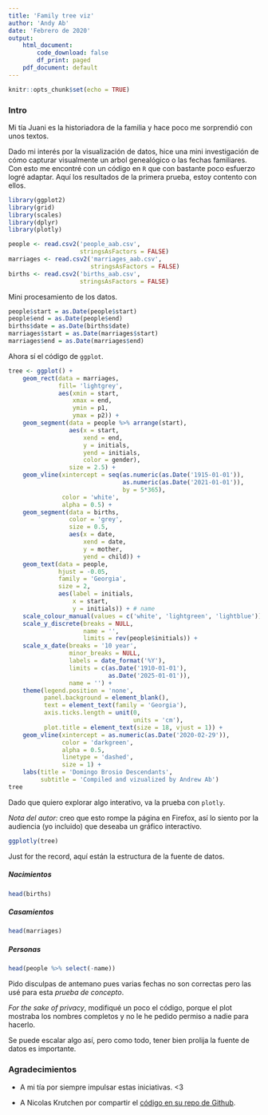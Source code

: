 ```yaml
---
title: 'Family tree viz'
author: 'Andy Ab'
date: 'Febrero de 2020'
output:
    html_document:
        code_download: false
        df_print: paged
    pdf_document: default
---
```


```r
knitr::opts_chunk$set(echo = TRUE)
```

### Intro

Mi tía Juani es la historiadora de la familia y hace poco me sorprendió con unos textos.

Dado mi interés por la visualización de datos, hice una mini investigación de cómo capturar visualmente un arbol genealógico o las fechas familiares. Con esto me encontré con un código en `R` que con bastante poco esfuerzo logré adaptar. Aquí los resultados de la primera prueba, estoy contento con ellos.

```r

library(ggplot2)
library(grid)
library(scales)
library(dplyr)
library(plotly)

people <- read.csv2('people_aab.csv',
                    stringsAsFactors = FALSE)
marriages <- read.csv2('marriages_aab.csv',
                       stringsAsFactors = FALSE)
births <- read.csv2('births_aab.csv',
                    stringsAsFactors = FALSE)

```

Mini procesamiento de los datos.

```r

people$start = as.Date(people$start) 
people$end = as.Date(people$end) 
births$date = as.Date(births$date) 
marriages$start = as.Date(marriages$start) 
marriages$end = as.Date(marriages$end)

```

Ahora sí el código de `ggplot`.

```r

tree <- ggplot() +
    geom_rect(data = marriages,
              fill= 'lightgrey',
              aes(xmin = start,
                  xmax = end,
                  ymin = p1,
                  ymax = p2)) +
    geom_segment(data = people %>% arrange(start),
                 aes(x = start,
                     xend = end,
                     y = initials,
                     yend = initials,
                     color = gender),
                 size = 2.5) +
    geom_vline(xintercept = seq(as.numeric(as.Date('1915-01-01')),
                                as.numeric(as.Date('2021-01-01')),
                                by = 5*365),
               color = 'white',
               alpha = 0.5) +
    geom_segment(data = births,
                 color = 'grey',
                 size = 0.5,
                 aes(x = date,
                     xend = date,
                     y = mother,
                     yend = child)) +
    geom_text(data = people,
              hjust = -0.05,
              family = 'Georgia',
              size = 2,
              aes(label = initials,
                  x = start,
                  y = initials)) + # name
    scale_colour_manual(values = c('white', 'lightgreen', 'lightblue')) +
    scale_y_discrete(breaks = NULL, 
                     name = '',
                     limits = rev(people$initials)) +
    scale_x_date(breaks = '10 year',
                 minor_breaks = NULL,
                 labels = date_format('%Y'),
                 limits = c(as.Date('1910-01-01'),
                            as.Date('2025-01-01')),
                 name = '') +
    theme(legend.position = 'none',
          panel.background = element_blank(),
          text = element_text(family = 'Georgia'),
          axis.ticks.length = unit(0,
                                   units = 'cm'),
          plot.title = element_text(size = 18, vjust = 1)) +
    geom_vline(xintercept = as.numeric(as.Date('2020-02-29')),
               color = 'darkgreen',
               alpha = 0.5,
               linetype = 'dashed',
               size = 1) +
    labs(title = 'Domingo Brosio Descendants',
         subtitle = 'Compiled and vizualized by Andrew Ab')
tree

```

Dado que quiero explorar algo interativo, va la prueba con `plotly`.

*Nota del autor:* creo que esto rompe la página en Firefox, así lo siento por la audiencia (yo incluido) que deseaba un gráfico interactivo.

```r

ggplotly(tree)

```

Just for the record, aquí están la estructura de la fuente de datos.

##### Nacimientos

```r
head(births)
```

##### Casamientos

```r
head(marriages)
```

##### Personas

```r
head(people %>% select(-name))
```

Pido disculpas de antemano pues varias fechas no son correctas pero las usé para esta *prueba de concepto*.

*For the sake of privacy*, modifiqué un poco el código, porque el plot mostraba los nombres completos y no le he pedido permiso a nadie para hacerlo.

Se puede escalar algo así, pero como todo, tener bien prolija la fuente de datos es importante.

### Agradecimientos

- A mi tía por siempre impulsar estas iniciativas. <3

- A Nicolas Krutchen por compartir el [código en su repo de Github](https://github.com/nicolaskruchten/genealogy).